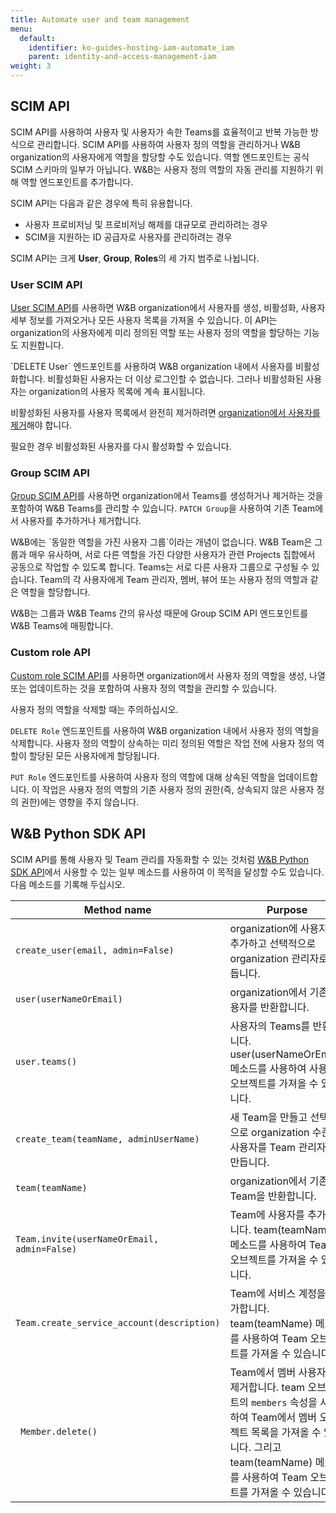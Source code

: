 ```yaml
---
title: Automate user and team management
menu:
  default:
    identifier: ko-guides-hosting-iam-automate_iam
    parent: identity-and-access-management-iam
weight: 3
---
```


## SCIM API

SCIM API를 사용하여 사용자 및 사용자가 속한 Teams를 효율적이고 반복 가능한 방식으로 관리합니다. SCIM API를 사용하여 사용자 정의 역할을 관리하거나 W&B organization의 사용자에게 역할을 할당할 수도 있습니다. 역할 엔드포인트는 공식 SCIM 스키마의 일부가 아닙니다. W&B는 사용자 정의 역할의 자동 관리를 지원하기 위해 역할 엔드포인트를 추가합니다.

SCIM API는 다음과 같은 경우에 특히 유용합니다.

* 사용자 프로비저닝 및 프로비저닝 해제를 대규모로 관리하려는 경우
* SCIM을 지원하는 ID 공급자로 사용자를 관리하려는 경우

SCIM API는 크게 **User**, **Group**, **Roles**의 세 가지 범주로 나뉩니다.

### User SCIM API

[User SCIM API](/ko/./scim.md#user-resource)를 사용하면 W&B organization에서 사용자를 생성, 비활성화, 사용자 세부 정보를 가져오거나 모든 사용자 목록을 가져올 수 있습니다. 이 API는 organization의 사용자에게 미리 정의된 역할 또는 사용자 정의 역할을 할당하는 기능도 지원합니다.

<Note>
`DELETE User` 엔드포인트를 사용하여 W&B organization 내에서 사용자를 비활성화합니다. 비활성화된 사용자는 더 이상 로그인할 수 없습니다. 그러나 비활성화된 사용자는 organization의 사용자 목록에 계속 표시됩니다.

비활성화된 사용자를 사용자 목록에서 완전히 제거하려면 [organization에서 사용자를 제거](/ko/access-management/manage-organization.md#remove-a-user)해야 합니다.

필요한 경우 비활성화된 사용자를 다시 활성화할 수 있습니다.
</Note>

### Group SCIM API

[Group SCIM API](/ko/./scim.md#group-resource)를 사용하면 organization에서 Teams를 생성하거나 제거하는 것을 포함하여 W&B Teams를 관리할 수 있습니다. `PATCH Group`을 사용하여 기존 Team에서 사용자를 추가하거나 제거합니다.

<Note>
W&B에는 `동일한 역할을 가진 사용자 그룹`이라는 개념이 없습니다. W&B Team은 그룹과 매우 유사하며, 서로 다른 역할을 가진 다양한 사용자가 관련 Projects 집합에서 공동으로 작업할 수 있도록 합니다. Teams는 서로 다른 사용자 그룹으로 구성될 수 있습니다. Team의 각 사용자에게 Team 관리자, 멤버, 뷰어 또는 사용자 정의 역할과 같은 역할을 할당합니다.

W&B는 그룹과 W&B Teams 간의 유사성 때문에 Group SCIM API 엔드포인트를 W&B Teams에 매핑합니다.
</Note>

### Custom role API

[Custom role SCIM API](/ko/./scim.md#role-resource)를 사용하면 organization에서 사용자 정의 역할을 생성, 나열 또는 업데이트하는 것을 포함하여 사용자 정의 역할을 관리할 수 있습니다.

<Warning>
사용자 정의 역할을 삭제할 때는 주의하십시오.

`DELETE Role` 엔드포인트를 사용하여 W&B organization 내에서 사용자 정의 역할을 삭제합니다. 사용자 정의 역할이 상속하는 미리 정의된 역할은 작업 전에 사용자 정의 역할이 할당된 모든 사용자에게 할당됩니다.

`PUT Role` 엔드포인트를 사용하여 사용자 정의 역할에 대해 상속된 역할을 업데이트합니다. 이 작업은 사용자 정의 역할의 기존 사용자 정의 권한(즉, 상속되지 않은 사용자 정의 권한)에는 영향을 주지 않습니다.
</Warning>

## W&B Python SDK API

SCIM API를 통해 사용자 및 Team 관리를 자동화할 수 있는 것처럼 [W&B Python SDK API](/ko/ref/python/public-api/api)에서 사용할 수 있는 일부 메소드를 사용하여 이 목적을 달성할 수도 있습니다. 다음 메소드를 기록해 두십시오.

| Method name | Purpose |
|-------------|---------|
| `create_user(email, admin=False)` | organization에 사용자를 추가하고 선택적으로 organization 관리자로 만듭니다. |
| `user(userNameOrEmail)` | organization에서 기존 사용자를 반환합니다. |
| `user.teams()` | 사용자의 Teams를 반환합니다. user(userNameOrEmail) 메소드를 사용하여 사용자 오브젝트를 가져올 수 있습니다. |
| `create_team(teamName, adminUserName)` | 새 Team을 만들고 선택적으로 organization 수준의 사용자를 Team 관리자로 만듭니다. |
| `team(teamName)` | organization에서 기존 Team을 반환합니다. |
| `Team.invite(userNameOrEmail, admin=False)` | Team에 사용자를 추가합니다. team(teamName) 메소드를 사용하여 Team 오브젝트를 가져올 수 있습니다. |
| `Team.create_service_account(description)` | Team에 서비스 계정을 추가합니다. team(teamName) 메소드를 사용하여 Team 오브젝트를 가져올 수 있습니다. |
|` Member.delete()` | Team에서 멤버 사용자를 제거합니다. team 오브젝트의 `members` 속성을 사용하여 Team에서 멤버 오브젝트 목록을 가져올 수 있습니다. 그리고 team(teamName) 메소드를 사용하여 Team 오브젝트를 가져올 수 있습니다. |
